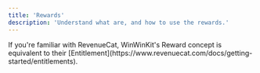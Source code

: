```yaml
---
title: 'Rewards'
description: 'Understand what are, and how to use the rewards.'
---
```


<Info>
If you're familiar with RevenueCat, WinWinKit's Reward concept is equivalent to their [Entitlement](https://www.revenuecat.com/docs/getting-started/entitlements).
</Info>